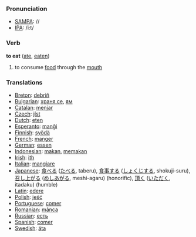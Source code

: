 === Pronunciation ===
*[[w:SAMPA|SAMPA]]: //
*[[w:IPA|IPA]]: /i:t/

=== Verb ===

'''to eat''' ([[ate]], [[eaten]])

# to consume [[food]] through the [[mouth]]

=== Translations ===
*[[Breton]]: [[debriñ]]
*[[Bulgarian]]: [[храня се]], [[ям]]
*[[Catalan]]: [[menjar]]
*[[Czech]]: [[jíst]]
*[[Dutch]]: [[eten]]
*[[Esperanto]]: [[manĝi]]
*[[Finnish]]: [[syödä]]
*[[French]]: [[manger]]
*[[German]]: [[essen]]
*[[Indonesian]]: [[makan]], [[makan|memakan]]
*[[Irish]]: [[ith]]
*[[Italian]]: [[mangiare]]
*[[Japanese]]: [[食べる]] ([[たべる]], taberu), [[食事]]する ([[しょくじ]]する, shokuji-suru), [[召し上がる]] ([[めしあがる]], meshi-agaru) (honorific), [[頂く]] ([[いただく]], itadaku) (humble)
*[[Latin]]: [[edere]]
*[[Polish]]: [[jeść]]
*[[Portuguese]]: [[comer]]
*[[Romanian]]: [[mânca]]
*[[Russian]]: [[есть]]
*[[Spanish]]: [[comer]]
*[[Swedish]]: [[äta]]